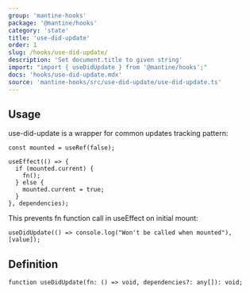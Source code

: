 ```yaml
---
group: 'mantine-hooks'
package: '@mantine/hooks'
category: 'state'
title: 'use-did-update'
order: 1
slug: /hooks/use-did-update/
description: 'Set document.title to given string'
import: "import { useDidUpdate } from '@mantine/hooks';"
docs: 'hooks/use-did-update.mdx'
source: 'mantine-hooks/src/use-did-update/use-did-update.ts'
---
```


## Usage

use-did-update is a wrapper for common updates tracking pattern:

```tsx
const mounted = useRef(false);

useEffect(() => {
  if (mounted.current) {
    fn();
  } else {
    mounted.current = true;
  }
}, dependencies);
```

This prevents fn function call in useEffect on initial mount:

```tsx
useDidUpdate(() => console.log("Won't be called when mounted"), [value]);
```

## Definition

```tsx
function useDidUpdate(fn: () => void, dependencies?: any[]): void;
```
